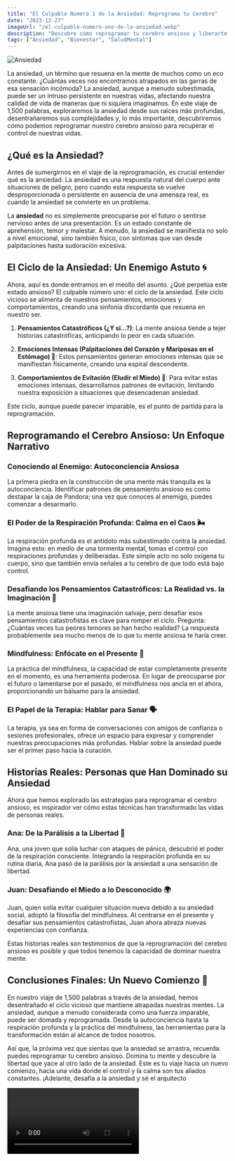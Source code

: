 ```yaml
---
title: "El Culpable Numero 1 de la Ansiedad: Reprograma tu Cerebro"
date: "2023-12-27"
imageUrl: "/el-culpable-numero-uno-de-la-ansiedad.webp"
description: "Descubre cómo reprogramar tu cerebro ansioso y liberarte del ciclo de la ansiedad. Desde estrategias prácticas hasta historias inspiradoras, sumérgete en un viaje de autoconciencia y transformación. Domina tu mente y encuentra la libertad en un nuevo comienzo. ¡Desafía a la ansiedad y sé el arquitecto de tu propia paz interior!"
tags: ["Ansiedad", "Bienestar", "SaludMental"]
---
```


![Ansiedad](/el-culpable-numero-uno-de-la-ansiedad.gif)

La ansiedad, un término que resuena en la mente de muchos como un eco constante. ¿Cuántas veces nos encontramos atrapados en las garras de esa sensación incómoda? La ansiedad, aunque a menudo subestimada, puede ser un intruso persistente en nuestras vidas, afectando nuestra calidad de vida de maneras que ni siquiera imaginamos. En este viaje de 1,500 palabras, exploraremos la ansiedad desde sus raíces más profundas, desentrañaremos sus complejidades y, lo más importante, descubriremos cómo podemos reprogramar nuestro cerebro ansioso para recuperar el control de nuestras vidas.

## ¿Qué es la Ansiedad?

Antes de sumergirnos en el viaje de la reprogramación, es crucial entender qué es la ansiedad. La ansiedad es una respuesta natural del cuerpo ante situaciones de peligro, pero cuando esta respuesta se vuelve desproporcionada o persistente en ausencia de una amenaza real, es cuando la ansiedad se convierte en un problema.

La **ansiedad** no es simplemente preocuparse por el futuro o sentirse nervioso antes de una presentación. Es un estado constante de aprehensión, temor y malestar. A menudo, la ansiedad se manifiesta no solo a nivel emocional, sino también físico, con síntomas que van desde palpitaciones hasta sudoración excesiva.

<GoogleAdUnit>
  <ins
    className="adsbygoogle"
    style={{ display: "block", width: "100%" }}
    data-ad-client="ca-pub-6692046911486022"
    data-ad-slot="5942917191"
    data-ad-format="auto"
    data-full-width-responsive="true"
  ></ins>
</GoogleAdUnit>

## El Ciclo de la Ansiedad: Un Enemigo Astuto 🌀

Ahora, aquí es donde entramos en el meollo del asunto. ¿Qué perpetúa este estado ansioso? El culpable número uno: el ciclo de la ansiedad. Este ciclo vicioso se alimenta de nuestros pensamientos, emociones y comportamientos, creando una sinfonía discordante que resuena en nuestro ser.

1. **Pensamientos Catastróficos (¿Y si...?)**: La mente ansiosa tiende a tejer historias catastróficas, anticipando lo peor en cada situación.

2. **Emociones Intensas (Palpitaciones del Corazón y Mariposas en el Estómago) 💓**: Estos pensamientos generan emociones intensas que se manifiestan físicamente, creando una espiral descendente.

3. **Comportamientos de Evitación (Eludir el Miedo) 🚶**: Para evitar estas emociones intensas, desarrollamos patrones de evitación, limitando nuestra exposición a situaciones que desencadenan ansiedad.

Este ciclo, aunque puede parecer imparable, es el punto de partida para la reprogramación.

## Reprogramando el Cerebro Ansioso: Un Enfoque Narrativo

### **Conociendo al Enemigo: Autoconciencia Ansiosa**

La primera piedra en la construcción de una mente más tranquila es la autoconciencia. Identificar patrones de pensamiento ansioso es como destapar la caja de Pandora; una vez que conoces al enemigo, puedes comenzar a desarmarlo.

### **El Poder de la Respiración Profunda: Calma en el Caos 🌬️**

La respiración profunda es el antídoto más subestimado contra la ansiedad. Imagina esto: en medio de una tormenta mental, tomas el control con respiraciones profundas y deliberadas. Este simple acto no solo oxigena tu cuerpo, sino que también envía señales a tu cerebro de que todo está bajo control.

### **Desafiando los Pensamientos Catastróficos: La Realidad vs. la Imaginación 🤯**

La mente ansiosa tiene una imaginación salvaje, pero desafiar esos pensamientos catastrofistas es clave para romper el ciclo. Pregunta: ¿Cuántas veces tus peores temores se han hecho realidad? La respuesta probablemente sea mucho menos de lo que tu mente ansiosa te haría creer.

### **Mindfulness: Enfócate en el Presente 🌟**

La práctica del mindfulness, la capacidad de estar completamente presente en el momento, es una herramienta poderosa. En lugar de preocuparse por el futuro o lamentarse por el pasado, el mindfulness nos ancla en el ahora, proporcionando un bálsamo para la ansiedad.

### **El Papel de la Terapia: Hablar para Sanar 🗣️**

La terapia, ya sea en forma de conversaciones con amigos de confianza o sesiones profesionales, ofrece un espacio para expresar y comprender nuestras preocupaciones más profundas. Hablar sobre la ansiedad puede ser el primer paso hacia la curación.

## Historias Reales: Personas que Han Dominado su Ansiedad

Ahora que hemos explorado las estrategias para reprogramar el cerebro ansioso, es inspirador ver cómo estas técnicas han transformado las vidas de personas reales.

### **Ana: De la Parálisis a la Libertad 🦋**

Ana, una joven que solía luchar con ataques de pánico, descubrió el poder de la respiración consciente. Integrando la respiración profunda en su rutina diaria, Ana pasó de la parálisis por la ansiedad a una sensación de libertad.

### **Juan: Desafiando el Miedo a lo Desconocido 🌍**

Juan, quien solía evitar cualquier situación nueva debido a su ansiedad social, adoptó la filosofía del mindfulness. Al centrarse en el presente y desafiar sus pensamientos catastrofistas, Juan ahora abraza nuevas experiencias con confianza.

Estas historias reales son testimonios de que la reprogramación del cerebro ansioso es posible y que todos tenemos la capacidad de dominar nuestra mente.

## **Conclusiones Finales: Un Nuevo Comienzo 🌈**

En nuestro viaje de 1,500 palabras a través de la ansiedad, hemos desentrañado el ciclo vicioso que mantiene atrapadas nuestras mentes. La ansiedad, aunque a menudo considerada como una fuerza imparable, puede ser domada y reprogramada. Desde la autoconciencia hasta la respiración profunda y la práctica del mindfulness, las herramientas para la transformación están al alcance de todos nosotros.

Así que, la próxima vez que sientas que la ansiedad se arrastra, recuerda: puedes reprogramar tu cerebro ansioso. Domina tu mente y descubre la libertad que yace al otro lado de la ansiedad. Este es tu viaje hacia un nuevo comienzo, hacia una vida donde el control y la calma son tus aliados constantes. ¡Adelante, desafía a la ansiedad y sé el arquitecto

<Video id="MviPf8spaGU" />
